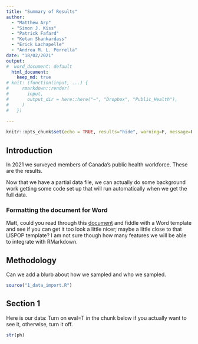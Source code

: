 ```yaml
---
title: "Summary of Results"
author: 
  - "Matthew Arp"
  - "Simon J. Kiss"
  - "Patrick Fafard"
  - "Ketan Shankardass"
  - "Erick Lachapelle"
  - "Andrea M. L. Perrella"
date: "18/02/2021"
output: 
#  word_document: default
  html_document: 
    keep_md: true
# knit: (function(input, ...) {
#     rmarkdown::render(
#       input,
#       output_dir = here::here("~", "Dropbox", "Public_Health"),
#     )
#   })
  
---
```


```r
knitr::opts_chunk$set(echo = TRUE, results="hide", warning=F, message=F)

```

## Introduction

In 2021 we surveyed members of Canada's public health workforce. These are the results. 

Now that we have a partial data file, we can actually do some background work getting some code set up that will run automatically when we get the full data. 

### Formatting the document for Word

Matt, could you read through this [document](https://rmarkdown.rstudio.com/articles_docx.html) and fiddle with a Word template and see if you can get it too look a little nicer; maybe a little close to that LISPOP template? I am not sure though how many features we will be able to integrate with RMarkdown. 

## Methodology
Can we add a blurb about how we sampled and who we sampled. 


```r
source("1_data_import.R")
```

## Section 1

Here is our data: Turn on eval=T in the chunk below if you actually want to see it, otherwise, turn it off. 

```r
str(ph)
```

